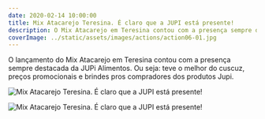 ```yaml
---
date: 2020-02-14 10:00:00
title: Mix Atacarejo Teresina. É claro que a JUPI está presente!
description: O Mix Atacarejo em Teresina contou com a presença sempre destacada da JUPi.
coverImage: ../static/assets/images/actions/action06-01.jpg
---
```


O lançamento do Mix Atacarejo em Teresina contou com a presença sempre destacada da JUPi Alimentos. Ou seja: teve o melhor do cuscuz, preços promocionais e brindes pros compradores dos produtos Jupi.

![Mix Atacarejo Teresina. É claro que a JUPI está presente!](../static/assets/images/actions/action06-02.jpg)

![Mix Atacarejo Teresina. É claro que a JUPI está presente!](../static/assets/images/actions/action06-03.jpg)

